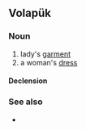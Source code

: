 ==Volapük==

===Noun===
{{vo-noun}}

# lady's [[garment]]
# a woman's [[dress]]

====Declension====
{{vo-decl-noun}}

===See also===
* {{l|vo|lädaklot}}